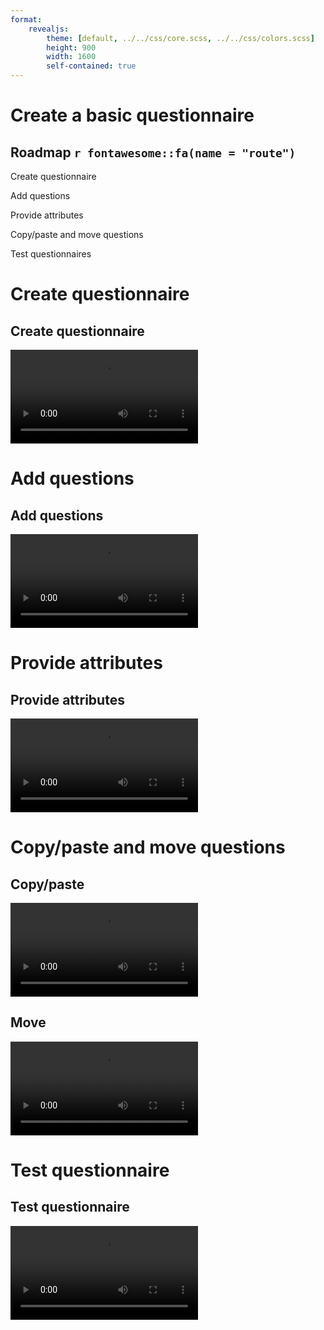 ```yaml
---
format: 
    revealjs: 
        theme: [default, ../../css/core.scss, ../../css/colors.scss]
        height: 900
        width: 1600
        self-contained: true
---
```


# Create a basic questionnaire {background-color=var(--suso)}

## Roadmap `r fontawesome::fa(name = "route")` {.suso}

::: {.box .box-1}
Create questionnaire
:::

::: {.box .box-2}
Add questions
:::

::: {.box .box-3}
Provide attributes
:::

::: {.box .box-4}
Copy/paste and move questions
:::

::: {.box .box-5}
Test questionnaires
:::


# Create questionnaire {background-color=var(--s1)}

## Create questionnaire {.t1}

![](assets/create_questionnaire.mp4){fig-align="center"}

# Add questions {background-color=var(--s2)}

## Add questions {.t2}

![](assets/add_question.mp4){fig-align="center"}

# Provide attributes {background-color=var(--s3)}

## Provide attributes {.t3}

![](assets/provide_attributes.mp4){fig-align="center"}

::: {.section}
# Copy/paste and move questions {background-color=var(--s4)}
:::

## Copy/paste {.t4}

![](assets/copy_and_paste.mp4){fig-align="center"}

## Move {.t4}

![](assets/move_question.mp4){fig-align="center"}

# Test questionnaire {background-color=var(--s5)}

## Test questionnaire {.t5}

![](assets/test_questionnaire.mp4){fig-align="center"}
